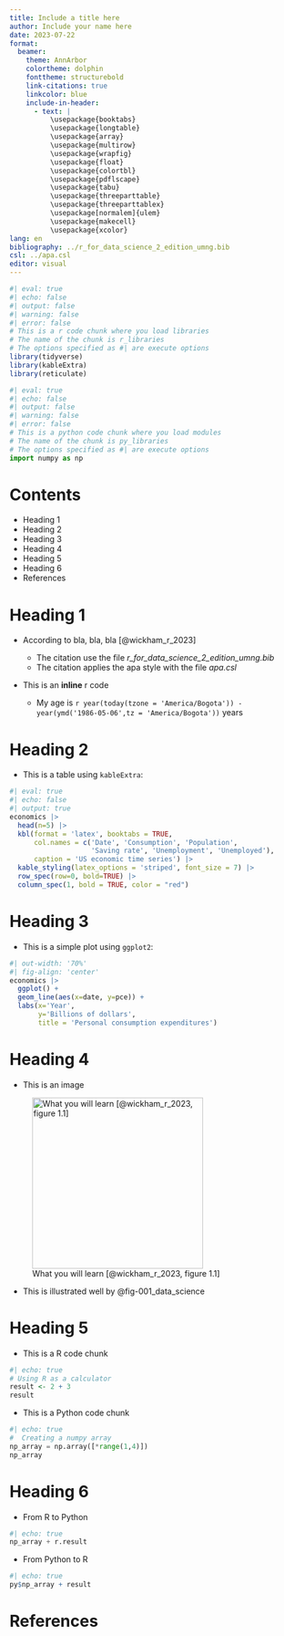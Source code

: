 ---
title: Include a title here
author: Include your name here
date: 2023-07-22
format: 
  beamer:
    theme: AnnArbor
    colortheme: dolphin
    fonttheme: structurebold
    link-citations: true
    linkcolor: blue
    include-in-header:
      - text: |
          \usepackage{booktabs}
          \usepackage{longtable}
          \usepackage{array}
          \usepackage{multirow}
          \usepackage{wrapfig}
          \usepackage{float}
          \usepackage{colortbl}
          \usepackage{pdflscape}
          \usepackage{tabu}
          \usepackage{threeparttable}
          \usepackage{threeparttablex}
          \usepackage[normalem]{ulem}
          \usepackage{makecell}
          \usepackage{xcolor}
lang: en
bibliography: ../r_for_data_science_2_edition_umng.bib
csl: ../apa.csl
editor: visual
---

```{r r_libraries}
#| eval: true
#| echo: false
#| output: false
#| warning: false
#| error: false
# This is a r code chunk where you load libraries
# The name of the chunk is r_libraries
# The options specified as #| are execute options 
library(tidyverse)
library(kableExtra)
library(reticulate)
```

```{python py_modules}
#| eval: true
#| echo: false
#| output: false
#| warning: false
#| error: false
# This is a python code chunk where you load modules
# The name of the chunk is py_libraries
# The options specified as #| are execute options 
import numpy as np
```

# Contents

-   Heading 1
-   Heading 2
-   Heading 3
-   Heading 4
-   Heading 5
-   Heading 6
-   References

# Heading 1

-   According to bla, bla, bla [@wickham_r_2023]

    -   The citation use the file *r_for_data_science_2_edition_umng.bib*
    -   The citation applies the apa style with the file *apa.csl*

-   This is an **inline** r code

    -   My age is `r year(today(tzone = 'America/Bogota')) - year(ymd('1986-05-06',tz = 'America/Bogota'))` years

# Heading 2

-   This is a table using `kableExtra`:

```{r table}
#| eval: true
#| echo: false
#| output: true
economics |>
  head(n=5) |>
  kbl(format = 'latex', booktabs = TRUE, 
      col.names = c('Date', 'Consumption', 'Population',
                    'Saving rate', 'Unemployment', 'Unemployed'),
      caption = 'US economic time series') |>
  kable_styling(latex_options = 'striped', font_size = 7) |>
  row_spec(row=0, bold=TRUE) |>
  column_spec(1, bold = TRUE, color = "red")
```

# Heading 3

-   This is a simple plot using `ggplot2`:

```{r plot}
#| out-width: '70%'
#| fig-align: 'center'
economics |>
  ggplot() + 
  geom_line(aes(x=date, y=pce)) + 
  labs(x='Year',
       y='Billions of dollars',
       title = 'Personal consumption expenditures')
```

# Heading 4

-   This is an image

![What you will learn [@wickham_r_2023, figure 1.1]](../000_images/001_data_science.png){#fig-001_data_science width="300" height="300"}

-   This is illustrated well by @fig-001_data_science

# Heading 5

-   This is a R code chunk

```{r r_calculator}
#| echo: true
# Using R as a calculator
result <- 2 + 3
result
```

-   This is a Python code chunk

```{python py_np_array}
#| echo: true
#  Creating a numpy array
np_array = np.array([*range(1,4)])
np_array
```

# Heading 6

-   From R to Python

```{python r_to_py}
#| echo: true
np_array + r.result
```

-   From Python to R

```{r py_to_r}
#| echo: true
py$np_array + result
```

# References {.allowframebreaks}
